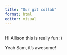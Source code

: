 ```yaml
---
title: "Our git collab"
format: html
editor: visual
---
```


## 

HI Allison this is really fun :)

Yeah Sam, it's awesome!
